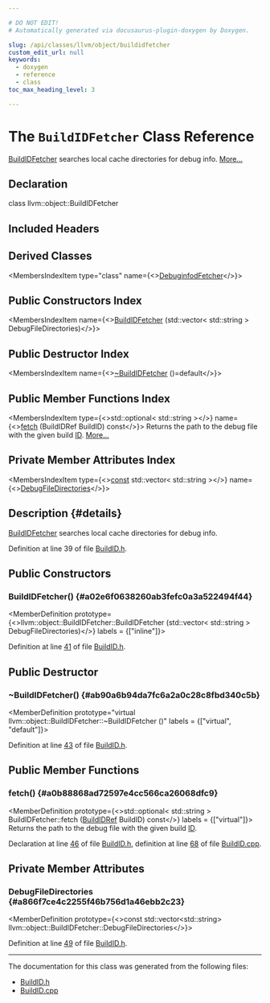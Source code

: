 ```yaml
---

# DO NOT EDIT!
# Automatically generated via docusaurus-plugin-doxygen by Doxygen.

slug: /api/classes/llvm/object/buildidfetcher
custom_edit_url: null
keywords:
  - doxygen
  - reference
  - class
toc_max_heading_level: 3

---
```





# The `BuildIDFetcher` Class Reference

<DoxygenPage pluginConfig={pluginConfig}>

<a href="/docs/api/classes/llvm/object/buildidfetcher">BuildIDFetcher</a> searches local cache directories for debug info. <a href="#details">More...</a>

## Declaration

<CodeBlock>class llvm::object::BuildIDFetcher</CodeBlock>

## Included Headers

<IncludesList>
<IncludesListItem
  filePath="llvm/Object/BuildID.h"
  permalink="/docs/api/files/include/include/llvm/include/llvm/object/buildid-h"
  isLocal="true" />
</IncludesList>

## Derived Classes

<MembersIndex>

<MembersIndexItem
  type="class"
  name={<><a href="/docs/api/classes/llvm/debuginfodfetcher">DebuginfodFetcher</a></>}>
</MembersIndexItem>

</MembersIndex>

## Public Constructors Index

<MembersIndex>

<MembersIndexItem
  name={<><a href="#a02e6f0638260ab3fefc0a3a522494f44">BuildIDFetcher</a> (std::vector&lt; std::string &gt; DebugFileDirectories)</>}>
</MembersIndexItem>

</MembersIndex>

## Public Destructor Index

<MembersIndex>

<MembersIndexItem
  name={<><a href="#ab90a6b94da7fc6a2a0c28c8fbd340c5b">~BuildIDFetcher</a> ()=default</>}>
</MembersIndexItem>

</MembersIndex>

## Public Member Functions Index

<MembersIndex>

<MembersIndexItem
  type={<>std::optional&lt; std::string &gt;</>}
  name={<><a href="#a0b88868ad72597e4cc566ca26068dfc9">fetch</a> (BuildIDRef BuildID) const</>}>
Returns the path to the debug file with the given build <a href="/docs/api/namespaces/llvm/callingconv/#abdf8cf606905c10634e831390981b0ed">ID</a>. <a href="#a0b88868ad72597e4cc566ca26068dfc9">More...</a>
</MembersIndexItem>

</MembersIndex>

## Private Member Attributes Index

<MembersIndex>

<MembersIndexItem
  type={<><a href="/docs/api/files/lib/lib/target/lib/target/aarch64/aarch64promoteconstant-cpp/#a90f8350fecae261c25be85d38b451bff">const</a> std::vector&lt; std::string &gt;</>}
  name={<><a href="#a866f7ce4c2255f46b756d1a46ebb2c23">DebugFileDirectories</a></>}>
</MembersIndexItem>

</MembersIndex>

## Description {#details}

<a href="/docs/api/classes/llvm/object/buildidfetcher">BuildIDFetcher</a> searches local cache directories for debug info.

Definition at line 39 of file <a href="/docs/api/files/include/include/llvm/include/llvm/object/buildid-h">BuildID.h</a>.

<SectionDefinition>

## Public Constructors

### BuildIDFetcher() {#a02e6f0638260ab3fefc0a3a522494f44}

<MemberDefinition
  prototype={<>llvm::object::BuildIDFetcher::BuildIDFetcher (std::vector&lt; std::string &gt; DebugFileDirectories)</>}
  labels = {["inline"]}>

Definition at line <a href="/docs/api/files/include/include/llvm/include/llvm/object/buildid-h/#l00041">41</a> of file <a href="/docs/api/files/include/include/llvm/include/llvm/object/buildid-h">BuildID.h</a>.
</MemberDefinition>

</SectionDefinition>

<SectionDefinition>

## Public Destructor

### ~BuildIDFetcher() {#ab90a6b94da7fc6a2a0c28c8fbd340c5b}

<MemberDefinition
  prototype="virtual llvm::object::BuildIDFetcher::~BuildIDFetcher ()"
  labels = {["virtual", "default"]}>

Definition at line <a href="/docs/api/files/include/include/llvm/include/llvm/object/buildid-h/#l00043">43</a> of file <a href="/docs/api/files/include/include/llvm/include/llvm/object/buildid-h">BuildID.h</a>.
</MemberDefinition>

</SectionDefinition>

<SectionDefinition>

## Public Member Functions

### fetch() {#a0b88868ad72597e4cc566ca26068dfc9}

<MemberDefinition
  prototype={<>std::optional&lt; std::string &gt; BuildIDFetcher::fetch (<a href="/docs/api/namespaces/llvm/object/#ac1078293d640738282058eba178e9472">BuildIDRef</a> BuildID) const</>}
  labels = {["virtual"]}>
Returns the path to the debug file with the given build <a href="/docs/api/namespaces/llvm/callingconv/#abdf8cf606905c10634e831390981b0ed">ID</a>.

Declaration at line <a href="/docs/api/files/include/include/llvm/include/llvm/object/buildid-h/#l00046">46</a> of file <a href="/docs/api/files/include/include/llvm/include/llvm/object/buildid-h">BuildID.h</a>, definition at line <a href="/docs/api/files/lib/lib/object/buildid-cpp/#l00068">68</a> of file <a href="/docs/api/files/lib/lib/object/buildid-cpp">BuildID.cpp</a>.
</MemberDefinition>

</SectionDefinition>

<SectionDefinition>

## Private Member Attributes

### DebugFileDirectories {#a866f7ce4c2255f46b756d1a46ebb2c23}

<MemberDefinition
  prototype={<>const std::vector&lt;std::string&gt; llvm::object::BuildIDFetcher::DebugFileDirectories</>}>

Definition at line <a href="/docs/api/files/include/include/llvm/include/llvm/object/buildid-h/#l00049">49</a> of file <a href="/docs/api/files/include/include/llvm/include/llvm/object/buildid-h">BuildID.h</a>.
</MemberDefinition>

</SectionDefinition>

<hr/>

The documentation for this class was generated from the following files:

<ul>
<li><a href="/docs/api/files/include/include/llvm/include/llvm/object/buildid-h">BuildID.h</a></li>
<li><a href="/docs/api/files/lib/lib/object/buildid-cpp">BuildID.cpp</a></li>
</ul>

</DoxygenPage>
